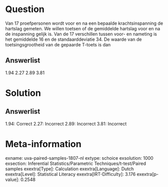Question
========

Van 17 proefpersonen wordt voor en na een bepaalde krachtsinspanning de
hartslag gemeten. We willen toetsen of de gemiddelde hartslag voor en na
de inspanning gelijk is. Van de 17 verschillen tussen voor- en nameting
is het gemiddelde 16 en de standaarddeviatie 34. De waarde van de
toetsingsgrootheid van de gepaarde T-toets is dan

Answerlist
----------

1.94
2.27
2.89
3.81

Solution
========

Answerlist
----------

1.94: Correct
2.27: Incorrect
2.89: Incorrect
3.81: Incorrect

Meta-information
================
exname: uva-paired-samples-1807-nl
extype: schoice
exsolution: 1000
exsection: Inferential Statistics/Parametric Techniques/t-test/Paired samples
exextra[Type]: Calculation
exextra[Language]: Dutch
exextra[Level]: Statistical Literacy
exextra[IRT-Difficulty]: 3.176
exextra[p-value]: 0.2548
